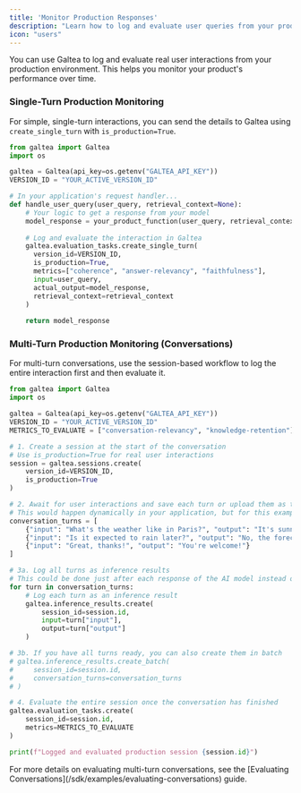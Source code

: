 ```yaml
---
title: 'Monitor Production Responses'
description: "Learn how to log and evaluate user queries from your production environment."
icon: "users"
---
```


You can use Galtea to log and evaluate real user interactions from your production environment. This helps you monitor your product's performance over time.

### Single-Turn Production Monitoring

For simple, single-turn interactions, you can send the details to Galtea using `create_single_turn` with `is_production=True`.

```python
from galtea import Galtea
import os

galtea = Galtea(api_key=os.getenv("GALTEA_API_KEY"))
VERSION_ID = "YOUR_ACTIVE_VERSION_ID"

# In your application's request handler...
def handle_user_query(user_query, retrieval_context=None):
    # Your logic to get a response from your model
    model_response = your_product_function(user_query, retrieval_context)
    
    # Log and evaluate the interaction in Galtea
    galtea.evaluation_tasks.create_single_turn(
      version_id=VERSION_ID,
      is_production=True,
      metrics=["coherence", "answer-relevancy", "faithfulness"],
      input=user_query,
      actual_output=model_response,
      retrieval_context=retrieval_context
    )
    
    return model_response
```

### Multi-Turn Production Monitoring (Conversations)

For multi-turn conversations, use the session-based workflow to log the entire interaction first and then evaluate it.

```python
from galtea import Galtea
import os

galtea = Galtea(api_key=os.getenv("GALTEA_API_KEY"))
VERSION_ID = "YOUR_ACTIVE_VERSION_ID"
METRICS_TO_EVALUATE = ["conversation-relevancy", "knowledge-retention"]

# 1. Create a session at the start of the conversation
# Use is_production=True for real user interactions
session = galtea.sessions.create(
    version_id=VERSION_ID,
    is_production=True
)

# 2. Await for user interactions and save each turn or upload them as they happen
# This would happen dynamically in your application, but for this example, we'll simulate a conversation
conversation_turns = [
    {"input": "What's the weather like in Paris?", "output": "It's sunny and 22°C in Paris."},
    {"input": "Is it expected to rain later?", "output": "No, the forecast shows clear skies for the rest of the day."},
    {"input": "Great, thanks!", "output": "You're welcome!"}
]

# 3a. Log all turns as inference results
# This could be done just after each response of the AI model instead of using a for loop
for turn in conversation_turns:
    # Log each turn as an inference result
    galtea.inference_results.create(
        session_id=session.id,
        input=turn["input"],
        output=turn["output"]
    )

# 3b. If you have all turns ready, you can also create them in batch
# galtea.inference_results.create_batch(
#     session_id=session.id,
#     conversation_turns=conversation_turns
# )

# 4. Evaluate the entire session once the conversation has finished
galtea.evaluation_tasks.create(
    session_id=session.id,
    metrics=METRICS_TO_EVALUATE
)

print(f"Logged and evaluated production session {session.id}")
```

<Info>
For more details on evaluating multi-turn conversations, see the [Evaluating Conversations](/sdk/examples/evaluating-conversations) guide.
</Info>